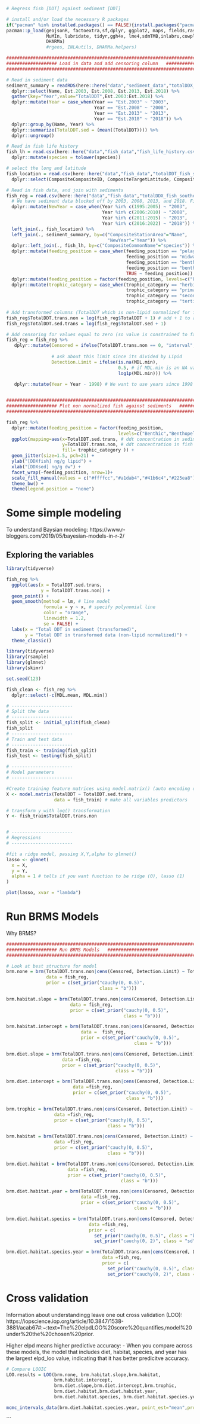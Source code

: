 


```r
# Regress fish [DDT] against sediment [DDT]

# install and/or load the necessary R packages
if("pacman" %in% installed.packages() == FALSE){install.packages("pacman")}
pacman::p_load(geojsonR, factoextra,sf,dplyr, ggplot2, maps, fields,raster, 
               MuMIn, lubridate, tidyr,ggh4x, lme4,sdmTMB,inlabru,cowplot,marmap,sjPlot, tidyverse, plyr, tidybayes, brms, bayesplot, loo,ggeffects,
               DHARMa)
               #rgeos, INLAutils, DHARMa.helpers)

```


```r
##################################################################################################################
################### Load in data and add censoring column   ###################
##################################################################################################################

# Read in sediment data 
sediment_summary = readRDS(here::here("data","sediment_data","totalDDX_sediment_zone_summary.rds")) %>%
  dplyr::select(Name, Est.2003, Est.2008, Est.2013, Est.2018) %>% 
  gather(key="Year",value="TotalDDT",Est.2003:Est.2018) %>% 
  dplyr::mutate(Year = case_when(Year == "Est.2003" ~ "2003",
                                 Year == "Est.2008" ~ "2008",
                                 Year == "Est.2013" ~ "2013",
                                 Year == "Est.2018" ~ "2018")) %>% 
  dplyr::group_by(Name, Year) %>%
  dplyr::summarize(TotalDDT.sed = (mean((TotalDDT)))) %>%
  dplyr::ungroup() 

# Read in fish life history 
fish_lh = read.csv(here::here("data","fish_data","fish_life_history.csv")) %>% 
  dplyr::mutate(species = tolower(species))

# select the long and latitude
fish_location = read.csv(here::here("data","fish_data","totalDDT_fish_southernCA.csv")) %>% 
  dplyr::select(CompositeCompositeID, CompositeTargetLatitude, CompositeTargetLongitude)

# Read in fish data, and join with sediments 
fish_reg = read.csv(here::here("data","fish_data","totalDDX_fish_southernCA.csv")) %>% # Read in fish DDT values 
  # We have sediment data blocked off by 2003, 2008, 2013, and 2018. Figure out what (continous) fish years go with which sediment years. 
  dplyr::mutate(NewYear = case_when(Year %in% c(1995:2005) ~ "2003", 
                                    Year %in% c(2006:2010) ~ "2008", 
                                    Year %in% c(2011:2015) ~ "2013", 
                                    Year %in% c(2016:2022) ~ "2018")) %>% 
  left_join(., fish_location) %>% 
  left_join(., sediment_summary, by=c("CompositeStationArea"="Name", 
                                      "NewYear"="Year")) %>% 
  dplyr::left_join(., fish_lh, by=c("CompositeCommonName"="species")) %>% 
  dplyr::mutate(feeding_position = case_when(feeding_position == "pelagic" ~ "Pelagic",
                                             feeding_position == "midwater" ~ "Midwater",
                                             feeding_position == "benthopelagic " ~ "Benthopelagic",
                                             feeding_position == "benthic" ~ "Benthic", 
                                             TRUE ~ feeding_position)) %>% 
  dplyr::mutate(feeding_position = factor(feeding_position, levels=c("Pelagic","Midwater","Benthopelagic","Benthic"))) %>% 
  dplyr::mutate(trophic_category = case_when(trophic_category == "herbivore" ~ "Herbivore",
                                             trophic_category == "primary_carnivore" ~ "Primary Carnivore",
                                             trophic_category == "secondary_carnivore" ~ "Secondary Carnivore",
                                             trophic_category == "tertiary_carnivore" ~ "Tertiary Carnivore")) 
  
# Add transformed columns (TotalDDT which is non-lipid normalized for fish)
fish_reg$TotalDDT.trans.non = log(fish_reg$TotalDDT + 1) # add + 1 to account for 0 values
fish_reg$TotalDDT.sed.trans = log(fish_reg$TotalDDT.sed + 1)

# Add censoring for values equal to zero (so value is constrained to fall between zero and MDL)
fish_reg = fish_reg %>% 
   dplyr::mutate(Censored = ifelse(TotalDDT.trans.non == 0, "interval","none"), 
                 
                 # ask about this limit since its divided by Lipid
                 Detection.Limit = ifelse(is.na(MDL.min), 
                                          0.5, # if MDL.min is an NA value fill with this value
                                          log1p(MDL.min))) %>% 
  
   dplyr::mutate(Year = Year - 1998) # We want to use years since 1998 


##################################################################################################################
################### Plot non normalized fish against sediments   ###################
##################################################################################################################

fish_reg %>% 
  dplyr::mutate(feeding_position = factor(feeding_position, 
                                          levels=c("Benthic","Benthopelagic","Midwater","Pelagic"))) %>% 
  ggplot(mapping=aes(x=TotalDDT.sed.trans, # ddt concentration in sediment 
                     y=TotalDDT.trans.non, # ddt concentration in fish
                     fill= trophic_category )) +
  geom_jitter(size=1.5, pch=21) +
  ylab("[DDXfish] ng/g lipid") +
  xlab("[DDXsed] ng/g dw") +
  facet_wrap(~feeding_position, nrow=1)+
  scale_fill_manual(values = c("#ffffcc","#a1dab4","#41b6c4","#225ea8"), name="Diet")+
  theme_bw() +
  theme(legend.position = "none")
```

# Some simple modeling 

To understand Baysian modeling: https://www.r-bloggers.com/2019/05/bayesian-models-in-r-2/

## Exploring the variables 
```r
library(tidyverse)

fish_reg %>% 
  ggplot(aes(x = TotalDDT.sed.trans, 
             y = TotalDDT.trans.non)) +
  geom_point() +
  geom_smooth(method = lm, # line model
              formula = y ~ x, # specify polynomial line
              color = "orange", 
              linewidth = 1.2, 
              se = FALSE) +
  labs(x = "Total DDT in sediment (transformed)",
       y = "Total DDT in transformed data (non-lipid normalized)") +
  theme_classic()

```


```r
library(tidyverse)
library(rsample)
library(glmnet)
library(skimr)

set.seed(123)

fish_clean <- fish_reg %>% 
  dplyr::select(-c(MDL.mean, MDL.min))

# -----------------------
# Split the data 
# -----------------------
fish_split <- initial_split(fish_clean)
fish_split
# -----------------------
# Train and test data 
# -----------------------
fish_train <- training(fish_split)
fish_test <- testing(fish_split)

# -----------------------
# Model parameters 
# -----------------------

#Create training feature matrices using model.matrix() (auto encoding of categorical variables)
X <- model.matrix(TotalDDT ~ TotalDDT.sed.trans, 
                  data = fish_train) # make all variables predictors

# transform y with log() transformation
Y <- fish_train$TotalDDT.trans.non


# -----------------------
# Regressions
# -----------------------

#fit a ridge model, passing X,Y,alpha to glmnet()
lasso <- glmnet(
  x = X,
  y = Y,
  alpha = 1 # tells if you want function to be ridge (0), lasso (1)
)

plot(lasso, xvar = "lambda") 
```

# Run BRMS Models 

Why BRMS?

```r
##################################################################################################################
################### Run BRMS Models   ###################
##################################################################################################################

# Look at best structure for model 
brm.none = brm(TotalDDT.trans.non|cens(Censored, Detection.Limit) ~ TotalDDT.sed.trans, 
               data = fish_reg, 
               prior = c(set_prior("cauchy(0, 0.5)", 
                                   class = "b")))

brm.habitat.slope = brm(TotalDDT.trans.non|cens(Censored, Detection.Limit) ~ TotalDDT.sed.trans + TotalDDT.sed.trans:feeding_position, 
                        data = fish_reg, 
                        prior = c(set_prior("cauchy(0, 0.5)", 
                                            class = "b")))

brm.habitat.intercept = brm(TotalDDT.trans.non|cens(Censored, Detection.Limit) ~ TotalDDT.sed.trans + feeding_position, 
                            data =  fish_reg, 
                            prior = c(set_prior("cauchy(0, 0.5)", 
                                                class = "b")))

brm.diet.slope = brm(TotalDDT.trans.non|cens(Censored, Detection.Limit) ~ TotalDDT.sed.trans + TotalDDT.sed.trans:trophic_category, 
                     data =fish_reg, 
                     prior = c(set_prior("cauchy(0, 0.5)", 
                                         class = "b")))

brm.diet.intercept = brm(TotalDDT.trans.non|cens(Censored, Detection.Limit) ~ TotalDDT.sed.trans + trophic_category, 
                         data =fish_reg, 
                         prior = c(set_prior("cauchy(0, 0.5)", 
                                             class = "b")))

brm.trophic = brm(TotalDDT.trans.non|cens(Censored, Detection.Limit) ~ TotalDDT.sed.trans * trophic_category, 
                  data =fish_reg, 
                  prior = c(set_prior("cauchy(0, 0.5)", 
                                      class = "b")))

brm.habitat = brm(TotalDDT.trans.non|cens(Censored, Detection.Limit) ~ TotalDDT.sed.trans * feeding_position, 
                  data =fish_reg, 
                  prior = c(set_prior("cauchy(0, 0.5)", 
                                      class = "b")))

brm.diet.habitat = brm(TotalDDT.trans.non|cens(Censored, Detection.Limit) ~ TotalDDT.sed.trans * trophic_category + TotalDDT.sed.trans * feeding_position, 
                       data =fish_reg, 
                       prior = c(set_prior("cauchy(0, 0.5)", 
                                           class = "b")))

brm.diet.habitat.year = brm(TotalDDT.trans.non|cens(Censored, Detection.Limit) ~ TotalDDT.sed.trans * trophic_category + TotalDDT.sed.trans * feeding_position + Year, 
                            data =fish_reg, 
                            prior = c(set_prior("cauchy(0, 0.5)", 
                                                class = "b")))

brm.diet.habitat.species = brm(TotalDDT.trans.non|cens(Censored, Detection.Limit) ~ TotalDDT.sed.trans * trophic_category + TotalDDT.sed.trans * feeding_position  + (1|CompositeCommonName), 
                               data =fish_reg, 
                               prior = c(
                                 set_prior("cauchy(0, 0.5)", class = "b"),   
                                 set_prior("cauchy(0, 2)", class = "sd")))

brm.diet.habitat.species.year = brm(TotalDDT.trans.non|cens(Censored, Detection.Limit) ~ TotalDDT.sed.trans * trophic_category + TotalDDT.sed.trans * feeding_position + Year + (1|CompositeCommonName), 
                                    data =fish_reg, 
                                    prior = c(
                                      set_prior("cauchy(0, 0.5)", class = "b"),   
                                      set_prior("cauchy(0, 2)", class = "sd")))
```

# Cross validation 

Information about understandingg leave one out cross validation (LOO): https://iopscience.iop.org/article/10.3847/1538-3881/acab67#:~:text=The%20elpdLOO%20score%20quantifies,model%20under%20the%20chosen%20prior.

Higher elpd means higher predictive accuracy:
- When you compare across these models, the model that includes diet, habitat, species, and year has the largest elpd_loo value, indicating that it has better predicitve accuracy. 

```r
# Compare LOOIC
LOO.results = LOO(brm.none, brm.habitat.slope,brm.habitat, 
                  brm.habitat.intercept,
                  brm.diet.slope,brm.diet.intercept,brm.trophic,
                  brm.diet.habitat,brm.diet.habitat.year, 
                  brm.diet.habitat.species, brm.diet.habitat.species.year)

mcmc_intervals_data(brm.diet.habitat.species.year, point_est="mean",prob = 0.8, prob_outer = 1)
```
```

